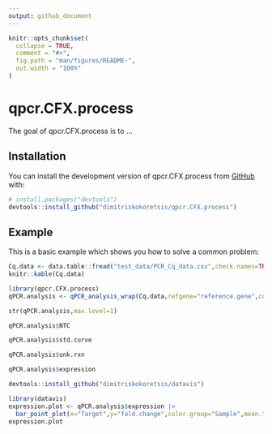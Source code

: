 ```yaml
---
output: github_document
---
```


<!-- README.md is generated from README.Rmd. Please edit that file -->

```r
knitr::opts_chunk$set(
  collapse = TRUE,
  comment = "#>",
  fig.path = "man/figures/README-",
  out.width = "100%"
)
```

# qpcr.CFX.process

<!-- badges: start -->
<!-- badges: end -->

The goal of qpcr.CFX.process is to ...

## Installation

You can install the development version of qpcr.CFX.process from [GitHub](https://github.com/) with:

``` r
# install.packages("devtools")
devtools::install_github("dimitriskokoretsis/qpcr.CFX.process")
```

## Example

This is a basic example which shows you how to solve a common problem:

```r
Cq.data <- data.table::fread("test_data/PCR_Cq_data.csv",check.names=TRUE)
knitr::kable(Cq.data)
```


```r
library(qpcr.CFX.process)
qPCR.analysis <- qPCR_analysis_wrap(Cq.data,refgene="reference.gene",control="control.condition")
```

```r
str(qPCR.analysis,max.level=1)
```

```r
qPCR.analysis$NTC
```

```r
qPCR.analysis$std.curve
```

```r
qPCR.analysis$unk.rxn
```

```r
qPCR.analysis$expression
```

```r
devtools::install_github("dimitriskokoretsis/datavis")
```

```r
library(datavis)
expression.plot <- qPCR.analysis$expression |>
  bar_point_plot(x="Target",y="fold.change",color.group="Sample",mean.type="geometric")
expression.plot
```


